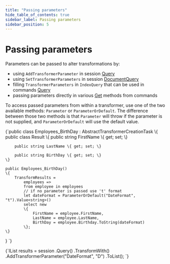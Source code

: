 ```yaml
---
title: "Passing parameters"
hide_table_of_contents: true
sidebar_label: Passing parameters
sidebar_position: 5
---
```



# Passing parameters

Parameters can be passed to alter transformations by:

- using `AddTransformerParameter` in session [Query](../client-api/session/querying/how-to-use-transformers-in-queries.mdx)
- using `SetTransformerParameters` in session [DocumentQuery](../client-api/session/querying/lucene/how-to-use-lucene-in-queries.mdx)
- filling `TransformerParameters` in `IndexQuery` that can be used in commands [Query](../client-api/commands/transformers/how-to/transform-query-results.mdx)
- passing parameters directly in various [Get](../client-api/commands/documents/get.mdx) methods from commands

To access passed parameters from within a transformer, use one of the two available methods: `Parameter` or `ParameterOrDefault`. 
The difference between those two methods is that `Parameter` will throw if the parameter is not supplied, and `ParameterOrDefault` will use the default value.

<TabItem value="transformers_1" label="transformers_1">
<CodeBlock language="csharp">
{`public class Employees_BirthDay : AbstractTransformerCreationTask<Employee>
\{
	public class Result
	\{
		public string FirstName \{ get; set; \}

		public string LastName \{ get; set; \}

		public string BirthDay \{ get; set; \}
	\}

	public Employees_BirthDay()
	\{
		TransformResults =
			employees =>
			from employee in employees
			// if no parameter is passed use 't' format
			let dateFormat = ParameterOrDefault("DateFormat", "t").Value<string>()
			select new
			\{
				FirstName = employee.FirstName,
				LastName = employee.LastName,
				BirthDay = employee.Birthday.ToString(dateFormat)
			\};
	\}
\}
`}
</CodeBlock>
</TabItem>

<TabItem value="transformers_2" label="transformers_2">
<CodeBlock language="csharp">
{`IList<Employees_BirthDay.Result> results = session
	.Query<Employee>()
	.TransformWith<Employees_BirthDay, Employees_BirthDay.Result>()
	.AddTransformerParameter("DateFormat", "D")
	.ToList();
`}
</CodeBlock>
</TabItem>


